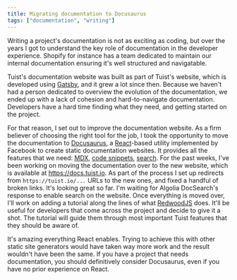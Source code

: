 ```yaml
---
title: Migrating documentation to Docusaurus
tags: ["documentation", "writing"]
---
```


Writing a project's documentation is not as exciting as coding,
but over the years I got to understand the key role of documentation in the developer experience.
Shopify for instance has a team dedicated to maintain our internal documentation ensuring it's well structured and navigatable.

Tuist's documentation website was built as part of Tuist's website,
which is developed using [Gatsby](https://www.gatsbyjs.com/),
and it grew a lot since then.
Because we haven't had a person dedicated to overview the evolution of the documentation,
we ended up with a lack of cohesion and hard-to-navigate documentation.
Developers have a hard time finding what they need,
and getting started on the project.

For that reason,
I set out to improve the documentation website.
As a firm believer of choosing the right tool for the job,
I took the opportunity to move the documentation to [Docusaurus](https://docusaurus.io/),
a [React](https://reactjs.org/)-based utility implemented by Facebook to create static documentation websites.
It provides all the features that we need: [MDX](https://mdxjs.com/), [code snippets](https://docusaurus.io/docs/markdown-features/code-blocks), [search](https://docusaurus.io/docs/search). For the past weeks, I've been working on moving the documentation over to the new website, which is available at https://docs.tuist.io.
As part of the process I set up redirects from `https://tuist.io/...` URLs to the new ones, and fixed a handful of broken links.
It's looking great so far. I'm waiting for Algolia DocSearch's response to enable search on the website.
Once everything is moved over,
I'll work on adding a tutorial along the lines of what [RedwoodJS](https://learn.redwoodjs.com/docs/tutorial/welcome-to-redwood/) does.
It'll be useful for developers that come across the project and decide to give it a shot.
The tutorial will guide them through most important Tuist features that they should be aware of.

It's amazing everything React enables. Trying to achieve this with other static site generators would have taken way more work and the result wouldn't have been the same.
If you have a project that needs documentation, you should definitively consider Docusaurus, even if you have no prior experience on React.
